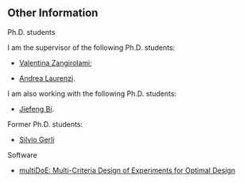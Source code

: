 ## Other Information {.central}

[Ph.D. students]{.blue}

I am the supervisor of the following Ph.D. students:

- [Valentina Zangirolami](https://valentinazangirolami.github.io/);

- [Andrea Laurenzi](https://www.linkedin.com/in/andrea-laurenzi-27524a23/?originalSubdomain=it/).

I am also working with the following Ph.D. students:

 - [Jiefeng Bi](https://www.linkedin.com/in/jiefeng-bi-037640207/?originalSubdomain=it/).
 
 Former Ph.D. students:
 
 - [Silvio Gerli](https://www.linkedin.com/in/silvio-gerli-phd-3b099842/?originalSubdomain=it/)
 
[Software]{.blue}

- [multiDoE: Multi-Criteria Design of Experiments for Optimal Design](https://cran.r-project.org/web/packages/multiDoE/index.html/) 
 